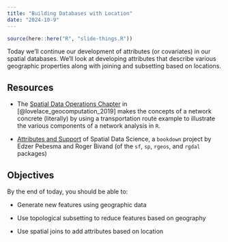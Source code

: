 ```yaml
---
title: "Building Databases with Location"
date: "2024-10-9"
---
```


```r
source(here::here("R", "slide-things.R"))

```

Today we'll continue our development of attributes (or covariates) in our spatial databases. We'll look at developing attributes that describe various geographic properties along with joining and subsetting based on locations.

## Resources

- <i class="fas fa-book"></i> The [Spatial Data Operations Chapter](https://geocompr.robinlovelace.net/spatial-operations.html) in [@lovelace_geocomputation_2019] makes the concepts of a network concrete (literally) by using a transportation route example to illustrate the various components of a network analysis in `R`.

- <i class="fas fa-book"></i> [Attributes and Support](https://r-spatial.org/book/05-Attributes.html) of Spatial Data Science, a `bookdown` project by Edzer Pebesma and Roger Bivand (of the `sf`, `sp`, `rgeos`, and `rgdal` packages)

## Objectives

By the end of today, you should be able to: 

- Generate new features using geographic data

- Use topological subsetting to reduce features based on geography

- Use spatial joins to add attributes based on location

<!--
## Slides

The slides for today's lesson are available online as an HTML file. Use the buttons below to open the slides either as an interactive website or as a static PDF (for printing or storing for later). You can also click in the slides below and navigate through them with your left and right arrow keys.

```r
slide_buttons("/slides/15-slides")
```

<div>

```{=html}
<iframe class="slide-deck" src="/slides/15-slides.html"></iframe>
```

</div>
-->